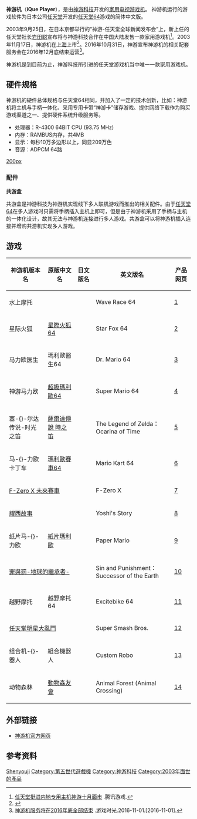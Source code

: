 {{NoteTA
| G1 = Games
}}

{{Infobox VG system
|title = 神游机
iQue Player
|logo = [[File:IQue_logo.svg|130px]]
|image = File:Nintendo-N64-iQue-Player-FL.png
|manufacturer = [[神游科技|神游科技]]
|type = [[家用游戏机|家用游戏机]]
|generation = [[電子遊戲機歷史_(第五世代)|第五世代]]
|lifespan = [[File:Flag_of_the_People's_Republic_of_China.svg|22px]] 2003年11月17日<br>-<br>2007年6月18日（3C认证证书注销时间）
|CPU = R-4300 64BIT CPU (93.75MHz) <!--{{fact|NEC VR4300カスタム(MIPS)}}-->
|GPU = {{citation needed|SGI Reality Control Processor 62.5 MHz 64-bit RCP}}
|media = [[闪存|神游卡]]、[[游戏卡|游戏卡]]
|storage = 4MB
|controllers = 神游机/共游机
|connectivity = [[USB_On-The-Go|USB OTG]]<ref name="ique.com">{{cite web |url=http://www.ique.com/Player_jsbs.htm |title=存档副本 |accessdate=2011-09-18 |deadurl=yes |archiveurl=https://web.archive.org/web/20120115043321/http://www.ique.com/Player_jsbs.htm |archivedate=2012-01-15 }}</ref>
|online service = 神游加油站<ref>{{cite web |url=http://www.ique.com/Player_depot.htm |title=存档副本 |accessdate=2011-09-18 |deadurl=yes |archiveurl=https://web.archive.org/web/20120113192610/http://www.ique.com/Player_depot.htm |archivedate=2012-01-13 }}</ref>、神游在线<ref name="ique.com"/>
|release date = [[File:Flag_of_China.svg|22px]] 2003年11月17日
|units sold = 
|units shipped = 
|top game = [[動物森友會_(遊戲)|动物森林]]
|compatibility = 
|predecessor = 
|successor = 神游影音互动播放器（Wii，已取消）
}}

'''神游机'''（'''iQue Player'''），是由[[神游科技|神游科技]]开发的[[电视游戏机|家用电视游戏机]]。 神游机运行的游戏软件为日本公司[[任天堂|任天堂]]开发的[[任天堂64|任天堂64]]游戏的简体中文版。

2003年9月25日，在日本京都举行的“神游-任天堂全球新闻发布会”上，新上任的任天堂社长[[岩田聪|岩田聪]]宣布将与神游科技合作在中国大陆发售一款家用游戏机<ref>[http://games.qq.com/a/20031227/000035.htm 任天堂挺进内地专用主机神游十月面市] {{Wayback|url=http://games.qq.com/a/20031227/000035.htm |date=20200828143833 }}.腾讯游戏.</ref>。2003年11月17日，神游机在[[上海|上海]]上市<ref>{{Cite web |url=http://home.donews.com/donews/article/5/54858.html |title=利用现有销售渠道 任天堂“神游机”在沪开卖 |access-date=2013-04-11 |archive-url=https://web.archive.org/web/20160305224625/http://home.donews.com/donews/article/5/54858.html |archive-date=2016-03-05 |dead-url=yes }}</ref>。2016年10月31日，神游宣布神游机的相关配套服务会在2016年12月底结束运营<ref>[http://www.vgtime.com/article/14660205.jhtml 神游机服务将在2016年底全部结束] {{Wayback|url=http://www.vgtime.com/article/14660205.jhtml |date=20170412052251 }}.游戏时光.2016-11-01.[2016-11-01].</ref>。

神游机是到目前为止，神游科技所引进的任天堂游戏机当中唯一一款家用游戏机。

==硬件规格==
神游机的硬件总体规格与任天堂64相同，并加入了一定的技术创新，比如：神游机将主机与手柄一体化、采用专用卡带“神游卡”储存游戏、提供网络下载作为购买游戏渠道之一、提供硬件系统升级服务等。
*处理器：R-4300 64BIT CPU (93.75 MHz)
*内存：RAMBUS内存，共4MB
*显示：每秒10万多边形以上，同显209万色
*音源：ADPCM 64路

[[image:Manette-iQue.jpg|200px]]
=== 配件 ===
'''共游盒'''

共游盒是神游科技为神游机实现线下多人联机游戏而推出的相关配件。由于[[任天堂64|任天堂64]]在多人游戏时只需将手柄插入主机上即可，但是由于神游机采用了手柄与主机的一体化设计，故其无法与神游机连接进行多人游戏。共游盒可以将神游机插入连接并增购共游机实现多人游戏。

==游戏==
<!--神游機產品名稱，請不要用簡繁轉換。-->
{|class="wikitable"
|-
! 神游机版本名 !! 原版中文名 !! 日文版名 !! 英文版名 !! 产品网页
|-
| colspan="2" | 水上摩托 ||{{lang|ja|ウエーブレース64}} || Wave Race 64 || [https://www.ique.com/games/51011.htm] {{Wayback|url=https://www.ique.com/games/51011.htm |date=20191111232124 }}
|-
| 星际火狐 || [[星際火狐64|星際火狐64]] || {{lang|ja|スターフォックス64}} || Star Fox 64 || [https://www.ique.com/games/41011.htm] {{Wayback|url=https://www.ique.com/games/41011.htm |date=20191111232134 }}
|-
| 马力欧医生 || 瑪利歐醫生64 || {{lang|ja|Dr.マリオ64}} || Dr. Mario 64 || [https://www.ique.com/games/61011.htm] {{Wayback|url=https://www.ique.com/games/61011.htm |date=20191111232117 }}
|-
| 神游马力欧 || [[超級瑪利歐64|超級瑪利歐64]] || {{lang|ja|スーパーマリオ64}} || Super Mario 64 || [https://www.ique.com/games/11011.htm] {{Wayback|url=https://www.ique.com/games/11011.htm |date=20191111232124 }}
|-
| 塞-{}-尔达传说-时光之笛 || [[薩爾達傳說_時之笛|薩爾達傳說 時之笛]] || {{lang|ja|ゼルダの伝説 時のオカリナ}} || The Legend of Zelda： Ocarina of Time ||[https://www.ique.com/games/21011.htm] {{Wayback|url=https://www.ique.com/games/21011.htm |date=20191111232117 }}
|-
| 马-{}-力欧卡丁车|| [[瑪利歐賽車64|瑪利歐賽車64]] || {{lang|ja|マリオカート64}} || Mario Kart 64 || [https://www.ique.com/games/52011.htm] {{Wayback|url=https://www.ique.com/games/52011.htm |date=20191111232132 }}
|-
| colspan="2" | [[F-Zero_X_未來賽車|F-Zero X 未來賽車]] ||{{lang|ja|F-ZERO X}} || F-Zero X || [https://www.ique.com/games/52021.htm] {{Wayback|url=https://www.ique.com/games/52021.htm |date=20191111232116 }}
|-
| colspan="2" | [[耀西故事|耀西故事]] || {{lang|ja|ヨッシーストーリー}} || Yoshi's Story || [https://www.ique.com/games/11021.htm] {{Wayback|url=https://www.ique.com/games/11021.htm |date=20201023091146 }}
|-
| 纸片马-{}-力欧 || [[紙片瑪利歐|紙片瑪利歐]] || {{lang|ja|マリオストーリー}} || Paper Mario || [https://www.ique.com/games/21021.htm] {{Wayback|url=https://www.ique.com/games/21021.htm |date=20201111222621 }}
|-
| colspan="2" | [[罪與罰-地球的繼承者-|罪與罰-地球的繼承者-]] ||{{lang|ja|罪と罰 〜地球の継承者〜}} || Sin and Punishment： Successor of the Earth ||[https://www.ique.com/games/41021.htm] {{Wayback|url=https://www.ique.com/games/41021.htm |date=20210427210207 }}
|-
| 越野摩托 || 越野摩托64 || {{lang|ja|エキサイトバイク64}} || Excitebike 64 || [https://www.ique.com/games/51021.htm] {{Wayback|url=https://www.ique.com/games/51021.htm |date=20191111232122 }}
|-
| colspan="2" | [[任天堂明星大亂鬥|任天堂明星大亂鬥]] || {{lang|ja|ニンテンドウオールスター!<br>大乱闘スマッシュブラザーズ}} || Super Smash Bros. || [https://www.ique.com/games/12021.htm] {{Wayback|url=https://www.ique.com/games/12021.htm |date=20200721003147 }}
|-
| 组合机-{}-器人 || 組合機器人 || {{lang|ja|カスタムロボ}} || Custom Robo || [https://www.ique.com/games/21051.htm] {{Wayback|url=https://www.ique.com/games/21051.htm |date=20191111232138 }}
|-
| 动物森林 || [[動物森友會_(遊戲)|動物森友會]] || {{lang|ja|どうぶつの森}} || Animal Forest (Animal Crossing) || [https://www.ique.com/games/21041.htm] {{Wayback|url=https://www.ique.com/games/21041.htm |date=20200607120432 }}
|}

==外部链接==
* [http://www.ique.com/products/M_Player.htm 神游机官方网页] {{Wayback|url=http://www.ique.com/products/M_Player.htm |date=20191111232106 }}{{zh-cn}}

==参考资料==
{{reflist}}

{{任天堂64}}
{{任天堂游戏硬件}}

[[Category:任天堂遊戲機|Shenyouji]]
[[Category:第五世代遊戲機|Category:第五世代遊戲機]]
[[Category:神游科技|Category:神游科技]]
[[Category:2003年面世的產品|Category:2003年面世的產品]]